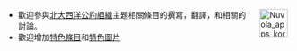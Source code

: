 <span style="float:right;margin-left:0.9em">[[Image:Nuvola_apps_korganizer.svg|50px]]</span>
*歡迎參與[[北大西洋公約組織|北大西洋公約組織]]主題相關條目的撰寫，翻譯，和相關的討論。
*歡迎增加[[Portal:北大西洋公約組織/特色條目|特色條目]]和[[Portal:北大西洋公約組織/特色圖片|特色圖片]]
<noinclude>[[Category:北大西洋公約組織主題|{{SUBPAGENAME}}]]</noinclude>